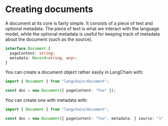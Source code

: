 # Creating documents

A document at its core is fairly simple. It consists of a piece of text and optional metadata. The piece of text is what we interact with the language model, while the optional metadata is useful for keeping track of metadata about the document (such as the source).

```typescript
interface Document {
  pageContent: string;
  metadata: Record<string, any>;
}
```

You can create a document object rather easily in LangChain with:

```typescript
import { Document } from "langchain/document";

const doc = new Document({ pageContent: "foo" });
```

You can create one with metadata with:

```typescript
import { Document } from "langchain/document";

const doc = new Document({ pageContent: "foo", metadata: { source: "1" } });
```
